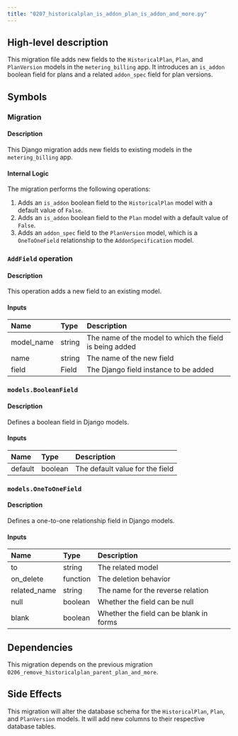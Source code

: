 ```yaml
---
title: "0207_historicalplan_is_addon_plan_is_addon_and_more.py"
---
```


## High-level description
This migration file adds new fields to the `HistoricalPlan`, `Plan`, and `PlanVersion` models in the `metering_billing` app. It introduces an `is_addon` boolean field for plans and a related `addon_spec` field for plan versions.

## Symbols

### Migration
#### Description
This Django migration adds new fields to existing models in the `metering_billing` app.

#### Internal Logic
The migration performs the following operations:
1. Adds an `is_addon` boolean field to the `HistoricalPlan` model with a default value of `False`.
2. Adds an `is_addon` boolean field to the `Plan` model with a default value of `False`.
3. Adds an `addon_spec` field to the `PlanVersion` model, which is a `OneToOneField` relationship to the `AddonSpecification` model.

### `AddField` operation
#### Description
This operation adds a new field to an existing model.

#### Inputs
| Name | Type | Description |
|:-----|:-----|:------------|
| model_name | string | The name of the model to which the field is being added |
| name | string | The name of the new field |
| field | Field | The Django field instance to be added |

### `models.BooleanField`
#### Description
Defines a boolean field in Django models.

#### Inputs
| Name | Type | Description |
|:-----|:-----|:------------|
| default | boolean | The default value for the field |

### `models.OneToOneField`
#### Description
Defines a one-to-one relationship field in Django models.

#### Inputs
| Name | Type | Description |
|:-----|:-----|:------------|
| to | string | The related model |
| on_delete | function | The deletion behavior |
| related_name | string | The name for the reverse relation |
| null | boolean | Whether the field can be null |
| blank | boolean | Whether the field can be blank in forms |

## Dependencies
This migration depends on the previous migration `0206_remove_historicalplan_parent_plan_and_more`.

## Side Effects
This migration will alter the database schema for the `HistoricalPlan`, `Plan`, and `PlanVersion` models. It will add new columns to their respective database tables.